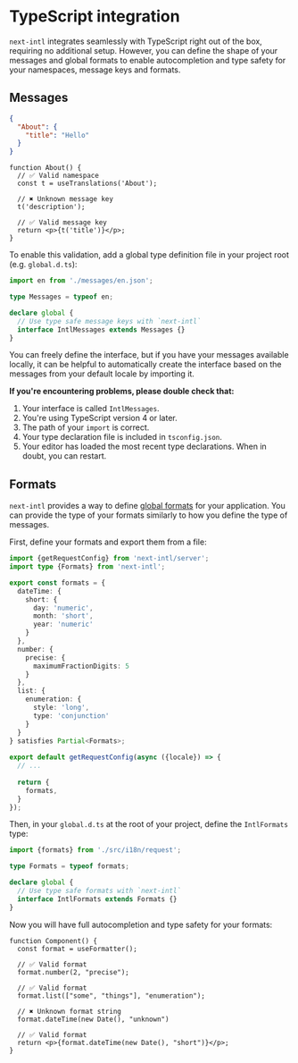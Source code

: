 
# TypeScript integration

`next-intl` integrates seamlessly with TypeScript right out of the box, requiring no additional setup. However, you can define the shape of your messages and global formats to enable autocompletion and type safety for your namespaces, message keys and formats.

## Messages

```json filename="messages.json"
{
  "About": {
    "title": "Hello"
  }
}
```

```tsx filename="About.tsx"
function About() {
  // ✅ Valid namespace
  const t = useTranslations('About');

  // ✖️ Unknown message key
  t('description');

  // ✅ Valid message key
  return <p>{t('title')}</p>;
}
```

To enable this validation, add a global type definition file in your project root (e.g. `global.d.ts`):

```ts filename="global.d.ts"
import en from './messages/en.json';

type Messages = typeof en;

declare global {
  // Use type safe message keys with `next-intl`
  interface IntlMessages extends Messages {}
}
```

You can freely define the interface, but if you have your messages available locally, it can be helpful to automatically create the interface based on the messages from your default locale by importing it.

**If you're encountering problems, please double check that:**

1. Your interface is called `IntlMessages`.
2. You're using TypeScript version 4 or later.
3. The path of your `import` is correct.
4. Your type declaration file is included in `tsconfig.json`.
5. Your editor has loaded the most recent type declarations. When in doubt, you can restart.

## Formats

`next-intl` provides a way to define [global formats](/docs/usage/configuration#formats) for your application. You can provide the type of your formats similarly to how you define the type of messages.

First, define your formats and export them from a file:

```ts filename="i18n/request.ts"
import {getRequestConfig} from 'next-intl/server';
import type {Formats} from 'next-intl';

export const formats = {
  dateTime: {
    short: {
      day: 'numeric',
      month: 'short',
      year: 'numeric'
    }
  },
  number: {
    precise: {
      maximumFractionDigits: 5
    }
  },
  list: {
    enumeration: {
      style: 'long',
      type: 'conjunction'
    }
  }
} satisfies Partial<Formats>;
 
export default getRequestConfig(async ({locale}) => {
  // ...
 
  return {
    formats,
  }
});
```

Then, in your `global.d.ts` at the root of your project, define the `IntlFormats` type:

```ts filename="global.d.ts"
import {formats} from './src/i18n/request'; 

type Formats = typeof formats;

declare global {
  // Use type safe formats with `next-intl`
  interface IntlFormats extends Formats {}
}
```

Now you will have full autocompletion and type safety for your formats:

```tsx filename="CurrentDate.tsx"
function Component() {
  const format = useFormatter();

  // ✅ Valid format
  format.number(2, "precise");

  // ✅ Valid format
  format.list(["some", "things"], "enumeration");

  // ✖️ Unknown format string
  format.dateTime(new Date(), "unknown")

  // ✅ Valid format
  return <p>{format.dateTime(new Date(), "short")}</p>;
}
```